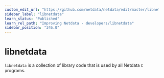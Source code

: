 ```yaml
---
custom_edit_url: "https://github.com/netdata/netdata/edit/master/libnetdata/README.md"
sidebar_label: "libnetdata"
learn_status: "Published"
learn_rel_path: "Improving Netdata - developers/libnetdata"
sidebar_position: "346.0"
---
```



# libnetdata

`libnetdata` is a collection of library code that is used by all Netdata `C` programs.


